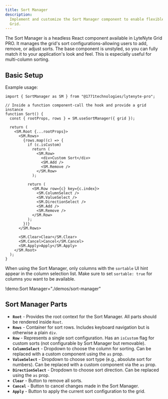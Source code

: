 ```yaml
---
title: Sort Manager
description:
  Implement and customize the Sort Manager component to enable flexible column sorting in LyteNyte
  Grid.
---
```


The Sort Manager is a headless React component available in LyteNyte Grid PRO. It manages the grid's
sort configurations-allowing users to add, remove, or adjust sorts. The base component is unstyled,
so you can fully match it to your application's look and feel. This is especially useful for
multi-column sorting.

## Basic Setup

Example usage:

```tsx
import { SortManager as SM } from "@1771technologies/lytenyte-pro";

// Inside a function component-call the hook and provide a grid instance
function Sort() {
  const { rootProps, rows } = SM.useSortManager({ grid });

  return (
    <SM.Root {...rootProps}>
      <SM.Rows>
        {rows.map((c) => {
          if (c.isCustom)
            return (
              <SM.Row>
                <div>Custom Sort</div>
                <SM.Add />
                <SM.Remove />
              </SM.Row>
            );

          return (
            <SM.Row row={c} key={c.index}>
              <SM.ColumnSelect />
              <SM.ValueSelect />
              <SM.DirectionSelect />
              <SM.Add />
              <SM.Remove />
            </SM.Row>
          );
        })}
      </SM.Rows>

      <SM.Clear>Clear</SM.Clear>
      <SM.Cancel>Cancel</SM.Cancel>
      <SM.Apply>Apply</SM.Apply>
    </SM.Root>
  );
}
```

When using the Sort Manager, only columns with the `sortable` UI hint appear in the column selection
list. Make sure to set `sortable: true` for columns you want to be available.

!demo:Sort Manager="./demos/sort-manager"

## Sort Manager Parts

- **`Root`** - Provides the root context for the Sort Manager. All parts should be rendered inside
  `Root`.
- **`Rows`** - Container for sort rows. Includes keyboard navigation but is otherwise a plain `div`.
- **`Row`** - Represents a single sort configuration. Has an `isCustom` flag for custom sorts (not
  configurable by Sort Manager but removable).
- **`ColumnSelect`** - Dropdown to choose the column for sorting. Can be replaced with a custom
  component using the `as` prop.
- **`ValueSelect`** - Dropdown to choose sort type (e.g., absolute sort for numbers). Can be replaced
  with a custom component via the `as` prop.
- **`DirectionSelect`** - Dropdown to choose sort direction. Can be replaced using the `as` prop.
- **`Clear`** - Button to remove all sorts.
- **`Cancel`** - Button to cancel changes made in the Sort Manager.
- **`Apply`** - Button to apply the current sort configuration to the grid.
